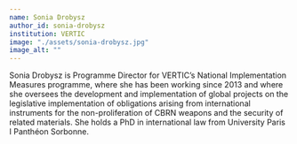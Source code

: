 ```yaml
---
name: Sonia Drobysz
author_id: sonia-drobysz
institution: VERTIC
image: "./assets/sonia-drobysz.jpg"
image_alt: ""
---
```


Sonia Drobysz is Programme Director for VERTIC’s National Implementation Measures programme, where she has been working since 2013 and where she oversees the development and implementation of global projects on the legislative implementation of obligations arising from international instruments for the non-proliferation of CBRN weapons and the security of related materials. 
She holds a PhD in international law from University Paris I Panthéon Sorbonne.